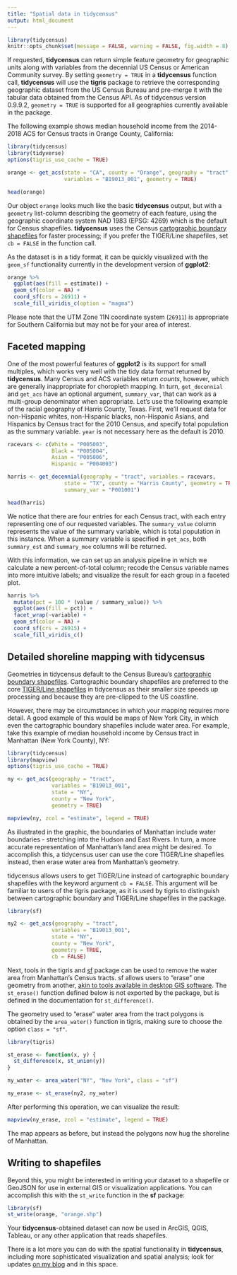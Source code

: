 ```yaml
---
title: "Spatial data in tidycensus"
output: html_document
---
```



```r
library(tidycensus)
knitr::opts_chunk$set(message = FALSE, warning = FALSE, fig.width = 8)
```

If requested, __tidycensus__ can return simple feature geometry for geographic units along with variables from the decennial US Census or American Community survey.  By setting `geometry = TRUE` in a __tidycensus__ function call, __tidycensus__ will use the __tigris__ package to retrieve the corresponding geographic dataset from the US Census Bureau and pre-merge it with the tabular data obtained from the Census API.  As of tidycensus version 0.9.9.2, `geometry = TRUE` is supported for all geographies currently available in the package.  

The following example shows median household income from the 2014-2018 ACS for Census tracts in Orange County, California: 

```r
library(tidycensus)
library(tidyverse)
options(tigris_use_cache = TRUE)

orange <- get_acs(state = "CA", county = "Orange", geography = "tract", 
                  variables = "B19013_001", geometry = TRUE)

head(orange)
```

Our object `orange` looks much like the basic __tidycensus__ output, but with a `geometry` list-column describing the geometry of each feature, using the geographic coordinate system NAD 1983 (EPSG: 4269) which is the default for Census shapefiles.  __tidycensus__ uses the Census [cartographic boundary shapefiles](https://www.census.gov/geographies/mapping-files/time-series/geo/carto-boundary-file.html) for faster processing; if you prefer the TIGER/Line shapefiles, set `cb = FALSE` in the function call. 

As the dataset is in a tidy format, it can be quickly visualized with the `geom_sf` functionality currently in the development version of __ggplot2__: 

```r
orange %>%
  ggplot(aes(fill = estimate)) + 
  geom_sf(color = NA) + 
  coord_sf(crs = 26911) + 
  scale_fill_viridis_c(option = "magma") 
```

Please note that the UTM Zone 11N coordinate system (`26911`) is appropriate for Southern California but may not be for your area of interest.  

## Faceted mapping

One of the most powerful features of __ggplot2__ is its support for small multiples, which works very well with the tidy data format returned by __tidycensus__.  Many Census and ACS variables return _counts_, however, which are generally inappropriate for choropleth mapping.  In turn, `get_decennial` and `get_acs` have an optional argument, `summary_var`, that can work as a multi-group denominator when appropriate.  Let's use the following example of the racial geography of Harris County, Texas.  First, we'll request data for non-Hispanic whites, non-Hispanic blacks, non-Hispanic Asians, and Hispanics by Census tract for the 2010 Census, and specify total population as the summary variable.  `year` is not necessary here as the default is 2010.   

```r
racevars <- c(White = "P005003", 
              Black = "P005004", 
              Asian = "P005006", 
              Hispanic = "P004003")

harris <- get_decennial(geography = "tract", variables = racevars, 
                  state = "TX", county = "Harris County", geometry = TRUE,
                  summary_var = "P001001") 

head(harris)
```

We notice that there are four entries for each Census tract, with each entry representing one of our requested variables. The `summary_value` column represents the value of the summary variable, which is total population in this instance.  When a summary variable is specified in `get_acs`, both `summary_est` and `summary_moe` columns will be returned.  

With this information, we can set up an analysis pipeline in which we calculate a new percent-of-total column; recode the Census variable names into more intuitive labels; and visualize the result for each group in a faceted plot.  

```r
harris %>%
  mutate(pct = 100 * (value / summary_value)) %>%
  ggplot(aes(fill = pct)) +
  facet_wrap(~variable) +
  geom_sf(color = NA) +
  coord_sf(crs = 26915) + 
  scale_fill_viridis_c()
```

## Detailed shoreline mapping with tidycensus

Geometries in tidycensus default to the Census Bureau's [cartographic boundary shapefiles](https://www.census.gov/geo/maps-data/data/tiger-cart-boundary.html).  Cartographic boundary shapefiles are preferred to the core [TIGER/Line shapefiles](https://www.census.gov/geo/maps-data/data/tiger-line.html) in tidycensus as their smaller size speeds up processing and because they are pre-clipped to the US coastline.

However, there may be circumstances in which your mapping requires more detail.  A good example of this would be maps of New York City, in which even the cartographic boundary shapefiles include water area.  For example, take this example of median household income by Census tract in Manhattan (New York County), NY: 

```r
library(tidycensus)
library(mapview)
options(tigris_use_cache = TRUE)

ny <- get_acs(geography = "tract", 
              variables = "B19013_001", 
              state = "NY", 
              county = "New York", 
              geometry = TRUE)

mapview(ny, zcol = "estimate", legend = TRUE)

```

As illustrated in the graphic, the boundaries of Manhattan include water boundaries - stretching into the Hudson and East Rivers.  In turn, a more accurate representation of Manhattan's land area might be desired.  To accomplish this, a tidycensus user can use the core TIGER/Line shapefiles instead, then erase water area from Manhattan's geometry.  

tidycensus allows users to get TIGER/Line instead of cartographic boundary shapefiles with the keyword argument `cb = FALSE`.  This argument will be familiar to users of the tigris package, as it is used by tigris to distinguish between cartographic boundary and TIGER/Line shapefiles in the package.  

```r
library(sf)

ny2 <- get_acs(geography = "tract", 
              variables = "B19013_001", 
              state = "NY", 
              county = "New York", 
              geometry = TRUE, 
              cb = FALSE) 
```

Next, tools in the tigris and [sf](https://github.com/r-spatial/sf) package can be used to remove the water area from Manhattan's Census tracts.  sf allows users to "erase" one geometry from another, [akin to tools available in desktop GIS software](http://pro.arcgis.com/en/pro-app/tool-reference/analysis/erase.htm).  The `st_erase()` function defined below is not exported by the package, but is defined in the documentation for `st_difference()`.  

The geometry used to "erase" water area from the tract polygons is obtained by the `area_water()` function in tigris, making sure to choose the option `class = "sf"`.  

```r
library(tigris)

st_erase <- function(x, y) {
  st_difference(x, st_union(y))
}

ny_water <- area_water("NY", "New York", class = "sf") 

ny_erase <- st_erase(ny2, ny_water)

```

After performing this operation, we can visualize the result: 

```r
mapview(ny_erase, zcol = "estimate", legend = TRUE)
```

The map appears as before, but instead the polygons now hug the shoreline of Manhattan.  


## Writing to shapefiles

Beyond this, you might be interested in writing your dataset to a shapefile or GeoJSON for use in external GIS or visualization applications.  You can accomplish this with the `st_write` function in the __sf__ package: 

```r
library(sf)
st_write(orange, "orange.shp")
```

Your __tidycensus__-obtained dataset can now be used in ArcGIS, QGIS, Tableau, or any other application that reads shapefiles.  

There is a lot more you can do with the spatial functionality in __tidycensus__, including more sophisticated visualization and spatial analysis; look for updates [on my blog](https://walkerke.github.io) and in this space.             
  
  
